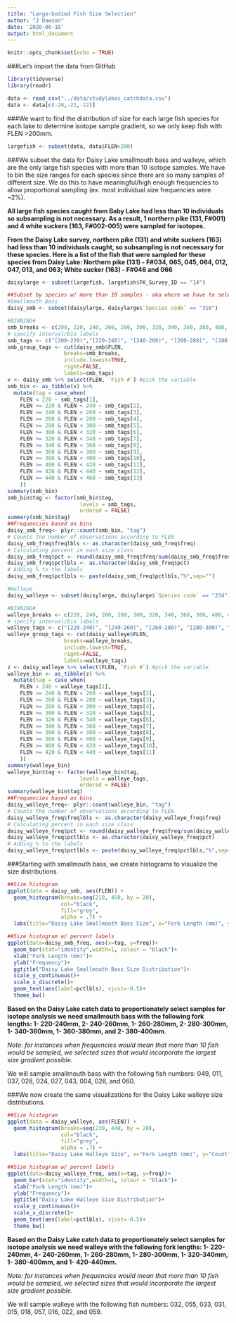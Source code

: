 ```yaml
---
title: "Large-bodied Fish Size Selection"
author: "J Dawson"
date: '2020-06-18'
output: html_document
---
```


```r
knitr::opts_chunk$set(echo = TRUE)
```

###Let's import the data from GitHub

```r
library(tidyverse)
library(readr)

data <- read_csv("../data/studylakes_catchdata.csv")
data <- data[c(-20,-21,-22)]

```

###We want to find the distribution of size for each large fish species for each lake to determine isotope sample gradient, so we only keep fish with FLEN >200mm.

```r

largefish <- subset(data, data$FLEN>200)

```

###We subset the data for Daisy Lake smallmouth bass and walleye, which are the only large fish species with more than 10 isotope samples. We have to bin the size ranges for each species since there are so many samples of different size. We do this to have meaningful/high enough frequencies to allow proportional sampling (ex. most individual size frequencies were ~2%).

**All large fish species caught from Baby Lake had less than 10 individuals so subsampling is not necessary. As a result, 1 northern pike (131, F#001) and 4 white suckers (163, F#002-005) were sampled for isotopes.**

**From the Daisy Lake survey, northern pike (131) and white suckers (163) had less than 10 individuals caught, so subsampling is not necessary for these species. Here is a list of the fish that were sampled for these species from Daisy Lake: Northern pike (131) - F#034, 065, 045, 064, 012, 047, 013, and 063; White sucker (163) - F#046 and 066 **

```r

daisylarge <- subset(largefish, largefish$FK_Survey_ID == "14")

##Subset by species w/ more than 10 samples - aka where we have to select on the gradient
#Smallmouth Bass
daisy_smb <- subset(daisylarge, daisylarge$`Species code` == "316")

#BINNING#
smb_breaks <- c(200, 220, 240, 260, 280, 300, 320, 340, 360, 380, 400, 420, 440, 460)
# specify interval/bin labels
smb_tags <- c("[200-220)","[220-240)", "[240-260)", "[260-280)", "[280-300)", "[300-320)","[320-340)", "[340-360)","[360-380)", "[380-400)", "[400-420)", "[420-440)", "[440-460)")
smb_group_tags <- cut(daisy_smb$FLEN, 
                  breaks=smb_breaks, 
                  include.lowest=TRUE, 
                  right=FALSE, 
                  labels=smb_tags)
v <- daisy_smb %>% select(FLEN, `Fish #`) #pick the variable 
smb_bin <- as_tibble(v) %>% 
  mutate(tag = case_when(
    FLEN < 220 ~ smb_tags[1],
    FLEN >= 220 & FLEN < 240 ~ smb_tags[2],
    FLEN >= 240 & FLEN < 260 ~ smb_tags[3],
    FLEN >= 260 & FLEN < 280 ~ smb_tags[4],
    FLEN >= 280 & FLEN < 300 ~ smb_tags[5],
    FLEN >= 300 & FLEN < 320 ~ smb_tags[6],
    FLEN >= 320 & FLEN < 340 ~ smb_tags[7],
    FLEN >= 340 & FLEN < 360 ~ smb_tags[8],
    FLEN >= 360 & FLEN < 380 ~ smb_tags[9],
    FLEN >= 380 & FLEN < 400 ~ smb_tags[10],
    FLEN >= 400 & FLEN < 420 ~ smb_tags[11],
    FLEN >= 420 & FLEN < 440 ~ smb_tags[12],
    FLEN >= 440 & FLEN < 460 ~ smb_tags[13]
    ))
summary(smb_bin)
smb_bin$tag <- factor(smb_bin$tag,
                       levels = smb_tags,
                       ordered = FALSE)
summary(smb_bin$tag)
##Frequencies based on bins
daisy_smb_freq<- plyr::count(smb_bin, "tag")
# Counts the number of observations according to FLEN
daisy_smb_freq$freqlbls <- as.character(daisy_smb_freq$freq)
# Calculating percent in each size class
daisy_smb_freq$pct <- round(daisy_smb_freq$freq/sum(daisy_smb_freq$freq)*100)
daisy_smb_freq$pctlbls <- as.character(daisy_smb_freq$pct)
# Adding % to the labels
daisy_smb_freq$pctlbls <- paste(daisy_smb_freq$pctlbls,"%",sep="")

#Walleye
daisy_walleye <- subset(daisylarge, daisylarge$`Species code` == "334")

#BINNING#
walleye_breaks <- c(220, 240, 260, 280, 300, 320, 340, 360, 380, 400, 420, 440)
# specify interval/bin labels
walleye_tags <- c("[220-240)", "[240-260)", "[260-280)", "[280-300)", "[300-320)","[320-340)", "[340-360)","[360-380)", "[380-400)", "[400-420)", "[420-440)")
walleye_group_tags <- cut(daisy_walleye$FLEN, 
                  breaks=walleye_breaks, 
                  include.lowest=TRUE, 
                  right=FALSE, 
                  labels=walleye_tags)
z <- daisy_walleye %>% select(FLEN, `Fish #`) #pick the variable 
walleye_bin <- as_tibble(z) %>% 
  mutate(tag = case_when(
    FLEN < 240 ~ walleye_tags[1],
    FLEN >= 240 & FLEN < 260 ~ walleye_tags[2],
    FLEN >= 260 & FLEN < 280 ~ walleye_tags[3],
    FLEN >= 280 & FLEN < 300 ~ walleye_tags[4],
    FLEN >= 300 & FLEN < 320 ~ walleye_tags[5],
    FLEN >= 320 & FLEN < 340 ~ walleye_tags[6],
    FLEN >= 340 & FLEN < 360 ~ walleye_tags[7],
    FLEN >= 360 & FLEN < 380 ~ walleye_tags[8],
    FLEN >= 380 & FLEN < 400 ~ walleye_tags[9],
    FLEN >= 400 & FLEN < 420 ~ walleye_tags[10],
    FLEN >= 420 & FLEN < 440 ~ walleye_tags[11]
    ))
summary(walleye_bin)
walleye_bin$tag <- factor(walleye_bin$tag,
                       levels = walleye_tags,
                       ordered = FALSE)
summary(walleye_bin$tag)
##Frequencies based on bins
daisy_walleye_freq<- plyr::count(walleye_bin, "tag")
# Counts the number of observations according to FLEN
daisy_walleye_freq$freqlbls <- as.character(daisy_walleye_freq$freq)
# Calculating percent in each size class
daisy_walleye_freq$pct <- round(daisy_walleye_freq$freq/sum(daisy_walleye_freq$freq)*100)
daisy_walleye_freq$pctlbls <- as.character(daisy_walleye_freq$pct)
# Adding % to the labels
daisy_walleye_freq$pctlbls <- paste(daisy_walleye_freq$pctlbls,"%",sep="")

```

###Starting with smallmouth bass, we create histograms to visualize the size distributions.

```r
##Size histogram
ggplot(data = daisy_smb, aes(FLEN)) + 
  geom_histogram(breaks=seq(210, 450, by = 20), 
                 col="black", 
                 fill="grey", 
                 alpha = .7) + 
  labs(title="Daisy Lake Smallmouth Bass Size", x="Fork Length (mm)", y="Count")

##Size histogram w/ percent labels
ggplot(data=daisy_smb_freq, aes(x=tag, y=freq))+
  geom_bar(stat="identity",width=1, colour = "black")+
  xlab("Fork Length (mm)")+
  ylab("Frequency")+
  ggtitle("Daisy Lake Smallmouth Bass Size Distribution")+
  scale_y_continuous()+
  scale_x_discrete()+
  geom_text(aes(label=pctlbls), vjust=-0.5)+
  theme_bw()


```

**Based on the Daisy Lake catch data to proportionately select samples for isotope analysis we need smallmouth bass with the following fork lengths: 1- 220-240mm, 2- 240-260mm, 1- 260-280mm, 2- 280-300mm, 1- 340-360mm, 1- 360-380mm, and 2- 380-400mm.**

*Note: for instances when frequencies would mean that more than 10 fish would be sampled, we selected sizes that would incorporate the largest size gradient possible.*

We will sample smallmouth bass with the following fish numbers: 049, 011, 037, 028, 024, 027, 043, 004, 026, and 060.

###We now create the same visualizations for the Daisy Lake walleye size distributions.

```r
##Size histogram
ggplot(data = daisy_walleye, aes(FLEN)) + 
  geom_histogram(breaks=seq(230, 440, by = 20), 
                 col="black", 
                 fill="grey", 
                 alpha = .7) + 
  labs(title="Daisy Lake Walleye Size", x="Fork Length (mm)", y="Count")

##Size histogram w/ percent labels
ggplot(data=daisy_walleye_freq, aes(x=tag, y=freq))+
  geom_bar(stat="identity",width=1, colour = "black")+
  xlab("Fork Length (mm)")+
  ylab("Frequency")+
  ggtitle("Daisy Lake Walleye Size Distribution")+
  scale_y_continuous()+
  scale_x_discrete()+
  geom_text(aes(label=pctlbls), vjust=-0.5)+
  theme_bw()

```

**Based on the Daisy Lake catch data to proportionately select samples for isotope analysis we need walleye with the following fork lengths: 1- 220-240mm, 4- 240-260mm, 1- 260-280mm, 1- 280-300mm, 1- 320-340mm, 1- 380-400mm, and 1- 420-440mm.**

*Note: for instances when frequencies would mean that more than 10 fish would be sampled, we selected sizes that would incorporate the largest size gradient possible.*

We will sample walleye with the following fish numbers: 032, 055, 033, 031, 015, 018, 057, 016, 022, and 059.
